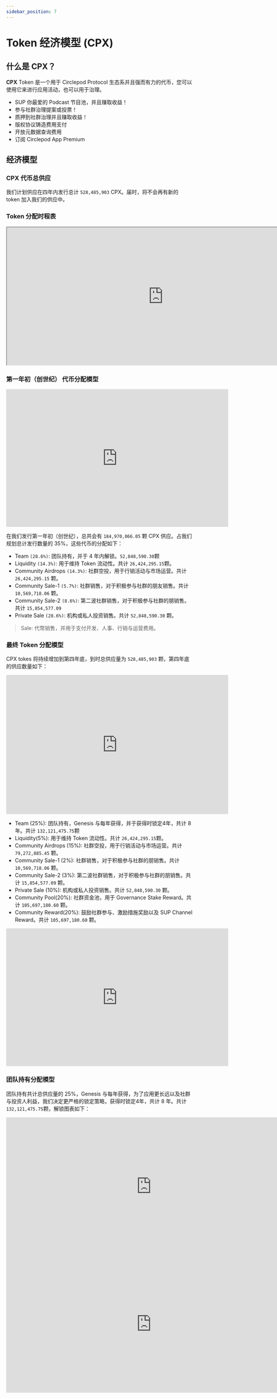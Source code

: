 ```yaml
---
sidebar_position: 7
---
```


# Token 经济模型 (CPX)

## 什么是 CPX？

**CPX** Token 是一个用于 Circlepod Protocol 生态系并且强而有力的代币，您可以使用它来进行应用活动，也可以用于治理。

* SUP 你最爱的 Podcast 节目池，并且赚取收益！
* 参与社群治理提案或投票！
* 质押到社群治理并且赚取收益！
* 版权协议铸造费用支付
* 开放元数据查询费用
* 订阅 Circlepod App Premium

## 经济模型

### CPX 代币总供应

我们计划供应在四年内发行总计 `528,485,903` CPX。届时，将不会再有新的 token 加入我们的供应中。

### Token 分配时程表

<iframe width="843" height="371" src="https://docs.google.com/spreadsheets/d/e/2PACX-1vQ546oi7FbClMkWdwRA3QLAI_lFUACPBVhCGfs67H13Bq0t_U0z6S1UEW0BdFc8TiKfb_WQF4gbrClM/pubhtml?gid=893464703&amp;single=true&amp;widget=true&amp;headers=false"></iframe>


### 第一年初（创世纪） 代币分配模型

<iframe width="600" height="371" seamless frameborder="0" scrolling="no" src="https://docs.google.com/spreadsheets/d/e/2PACX-1vQ546oi7FbClMkWdwRA3QLAI_lFUACPBVhCGfs67H13Bq0t_U0z6S1UEW0BdFc8TiKfb_WQF4gbrClM/pubchart?oid=525406481&amp;format=interactive"></iframe>

在我们发行第一年初（创世纪），总共会有 `184,970,066.05` 颗 CPX 供应。占我们规划总计发行数量的 35%，这些代币的分配如下：

* Team `(28.6%)`: 团队持有，并于 4 年内解锁。`52,848,590.30`颗
* Liquidity `(14.3%)`: 用于维持 Token 流动性。共计 `26,424,295.15`颗。
* Community Airdrops `(14.3%)`: 社群空投，用于行销活动与市场运营。共计 `26,424,295.15` 颗。
* Community Sale-1 `(5.7%)`: 社群销售，对于积极参与社群的朋友销售。共计 `10,569,718.06` 颗。
* Community Sale-2 `(8.6%)`: 第二波社群销售，对于积极参与社群的朋销售。共计 `15,854,577.09`
* Private Sale `(28.6%)`: 机构或私人投资销售。共计 `52,848,590.30` 颗。

> Sale: 代幣销售，并用于支付开发、人事、行销与运营费用。

### 最终 Token 分配模型

CPX tokes 将持续增加到第四年底，到时总供应量为 `528,485,903` 颗，第四年底的供应数量如下：

<iframe width="600" height="375" seamless frameborder="0" scrolling="no" src="https://docs.google.com/spreadsheets/d/e/2PACX-1vQ546oi7FbClMkWdwRA3QLAI_lFUACPBVhCGfs67H13Bq0t_U0z6S1UEW0BdFc8TiKfb_WQF4gbrClM/pubchart?oid=1138071665&amp;format=interactive"></iframe>

* Team (25%): 团队持有，Genesis 与每年获得，并于获得时锁定4年，共计 8 年。共计 `132,121,475.75`颗
* Liquidity(5%): 用于维持 Token 流动性。共计 `26,424,295.15`颗。
* Community Airdrops (15%): 社群空投，用于行销活动与市场运营。共计 `79,272,885.45` 颗。
* Community Sale-1 (2%): 社群销售，对于积极参与社群的朋销售。共计 `10,569,718.06` 颗。
* Community Sale-2 (3%): 第二波社群销售，对于积极参与社群的朋销售。共计 `15,854,577.09` 颗。
* Private Sale (10%): 机构或私人投资销售。共计 `52,848,590.30` 颗。
* Community Pool(20%): 社群资金池，用于 Governance Stake Reward。共计 `105,697,180.60` 颗。
* Community Reward(20%): 鼓励社群参与、激励措施奖励以及 SUP Channel Reward。共计 `105,697,180.60` 颗。

<iframe width="600" height="371" seamless frameborder="0" scrolling="no" src="https://docs.google.com/spreadsheets/d/e/2PACX-1vQ546oi7FbClMkWdwRA3QLAI_lFUACPBVhCGfs67H13Bq0t_U0z6S1UEW0BdFc8TiKfb_WQF4gbrClM/pubchart?oid=772898127&amp;format=interactive"></iframe>

### 团队持有分配模型

团队持有共计总供应量的 25%，Genesis 与每年获得，为了应用更长远以及社群与投资人利益，我们决定更严格的锁定策略，获得时锁定4年，共计 8 年。共计 `132,121,475.75`颗，解锁图表如下：

<iframe width="784" height="371" seamless frameborder="0" scrolling="no" src="https://docs.google.com/spreadsheets/d/e/2PACX-1vQ546oi7FbClMkWdwRA3QLAI_lFUACPBVhCGfs67H13Bq0t_U0z6S1UEW0BdFc8TiKfb_WQF4gbrClM/pubchart?oid=2030722581&amp;format=interactive"></iframe>

<iframe width="784" height="371" seamless frameborder="0" scrolling="no" src="https://docs.google.com/spreadsheets/d/e/2PACX-1vQ546oi7FbClMkWdwRA3QLAI_lFUACPBVhCGfs67H13Bq0t_U0z6S1UEW0BdFc8TiKfb_WQF4gbrClM/pubchart?oid=1288232632&amp;format=interactive"></iframe>
